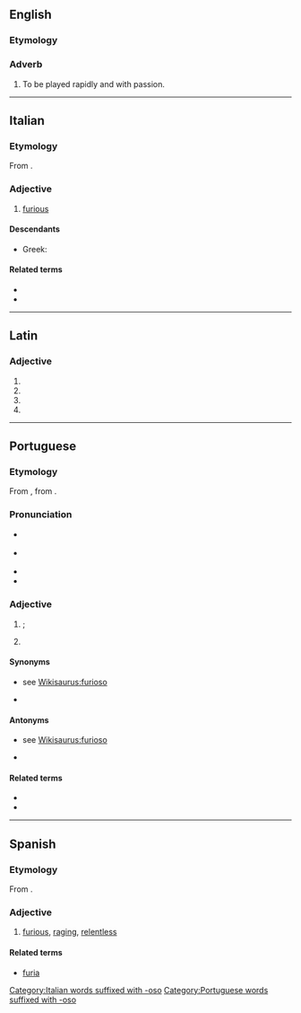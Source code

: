 ==English==

===Etymology===
{{etyl|it|en}}

===Adverb===
{{en-adv|-}}

# {{lb|en|music}} To be played rapidly and with passion.

----

==Italian==

===Etymology===
From {{etyl|la|it}} {{m|la|furiōsus}}.

===Adjective===
{{it-adj|furios}}

# [[furious]]

====Descendants====
* Greek: {{l|el|φουριόζος|gloss=hasty}}

====Related terms====
* {{l|it|furia}}
* {{l|it|furiosamente}}

[[Category:Italian words suffixed with -oso]]

----

==Latin==

===Adjective===
{{la-adj-form|furiōsō}}

# {{inflection of|furiōsus||dat|m|s|lang=la}}
# {{inflection of|furiōsus||dat|n|s|lang=la}}
# {{inflection of|furiōsus||abl|m|s|lang=la}}
# {{inflection of|furiōsus||abl|n|s|lang=la}}

----

==Portuguese==

===Etymology===
From {{etyl|la|pt}} {{m|la|furiōsus||furious}}, from {{m|la|furia||rage}}.

===Pronunciation===
* {{a|Brazil|Portugal}} {{IPA|/fu.ɾi.ˈo.zu/|/fu.ˈɾjo.zu/|lang=pt}}
* {{a|South Brazil}} {{IPA|/fu.ɾi.ˈo.zo/|/fu.ˈɾjo.zo/|lang=pt}}
* {{hyphenation|fu|ri|o|so|lang=pt}}
* {{rhymes|ozu|lang=pt}}

===Adjective===
{{pt-adj|furios|o}}

# {{l|en|furious}}; {{l|en|enraged}}
# {{l|en|furious}} {{gloss|moving or occurring with violence}}
#: {{ux|pt|Vento '''furioso'''.|translation='''Furious''' wind.}}

====Synonyms====
* {{sense|enraged}} see [[WS:furioso#Synonyms|Wikisaurus:furioso]]
* {{sense|moving or occurring with violence}} {{l|pt|violento}}

====Antonyms====
* {{sense|enraged}} see [[WS:furioso#Antonyms|Wikisaurus:furioso]]
* {{sense|moving or occurring with violence}} {{l|pt|calmo}}

====Related terms====
* {{l|pt|enfurecer}}
* {{l|pt|fúria}}

[[Category:Portuguese words suffixed with -oso]]

----

==Spanish==

===Etymology===
From {{etyl|la|es}} {{m|la|furiōsus}}.

===Adjective===
{{es-adj|f=furiosa}}

# [[furious]], [[raging]], [[relentless]]

====Related terms====
* [[furia]]